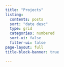 ---
title: "Projects"
listing:
  contents: posts
  sort: "date desc"
  type: grid
  categories: numbered
  sort-ui: false
  filter-ui: false
page-layout: full
title-block-banner: true

---
